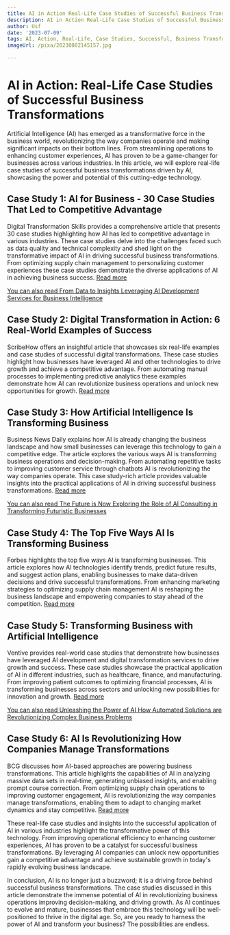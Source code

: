 ```yaml
---
title: AI in Action Real-Life Case Studies of Successful Business Transformations
description: AI in Action Real-Life Case Studies of Successful Business Transformations
author: Usf
date: '2023-07-09'
tags: AI, Action, Real-Life, Case Studies, Successful, Business Transformations
imageUrl: /pixa/20230802145157.jpg

---
```

# AI in Action: Real-Life Case Studies of  Successful Business Transformations

Artificial Intelligence (AI) has emerged as a transformative force in the business world, revolutionizing the way companies operate and making  significant impacts on their bottom lines.  From streamlining operations to enhancing customer experiences, AI  has proven to be a game-changer for businesses across various  industries. In this article, we will explore real-life case  studies of successful business transformations driven by AI, showcasing the power  and potential of this cutting-edge technology.

##  Case Study 1:  AI for Business - 30 Case Studies  That Led to Competitive  Advantage

Digital Transformation Skills provides a comprehensive article that presents 30 case studies highlighting how AI has led to competitive advantage in various industries. These case studies  delve into the challenges faced such as data quality and technical complexity and shed light on the transformative impact of AI in driving successful business  transformations. From optimizing supply chain management to personalizing customer experiences these case studies  demonstrate the diverse applications of AI in achieving  business success. [Read more](https://digitaltransformationskills.com/ai-for-business/)

[You can also read From Data to  Insights Leveraging AI Development Services for Business  Intelligence](From%20Data%20to%20Insights%20Leveraging%20AI%20Development%20Services%20for%20Business%20Intelligence)


##  Case Study  2: Digital Transformation  in Action: 6  Real-World Examples of Success

ScribeHow offers an insightful article that showcases six real-life examples and  case studies of successful digital transformations. These case studies  highlight how businesses have leveraged AI and other  technologies to drive growth and achieve a competitive advantage.  From automating manual processes to implementing predictive analytics these examples demonstrate how AI can revolutionize business  operations and unlock new opportunities for growth. [Read more](https://scribehow.com/library/digital-transformation-examples)

## Case Study  3: How Artificial  Intelligence Is Transforming Business

Business News Daily explains how AI is already changing the  business landscape and how small businesses can leverage this technology to  gain a competitive edge. The article explores the various ways AI is transforming business operations and decision-making. From automating repetitive tasks to  improving customer service through  chatbots AI is  revolutionizing the way companies  operate. This case  study-rich article provides valuable insights into  the practical applications of AI in driving successful  business transformations. [Read more](https://www.businessnewsdaily.com/9402-artificial-intelligence-business-trends.html)

[You can also read  The Future is Now Exploring the Role of AI Consulting in Transforming Futuristic Businesses](The%20Future%20is%20Now%20Exploring%20the%20Role%20of%20AI%20Consulting%20in%20Transforming%20Futuristic%20Businesses)


##  Case Study 4: The  Top Five Ways AI Is Transforming Business

Forbes highlights the top five ways AI is transforming businesses. This article explores how AI technologies identify trends, predict future results, and suggest action plans, enabling businesses to  make data-driven decisions and drive successful transformations. From enhancing marketing strategies  to optimizing supply chain management AI is  reshaping the business landscape and empowering  companies  to stay ahead of the competition. [Read more](https://www.forbes.com/sites/forbesbusinesscouncil/2022/11/21/the-top-five-ways-ai-is-transforming-business/?sh=24a1e4838e7f)

## Case Study 5: Transforming Business with Artificial Intelligence

Ventive provides real-world case studies  that demonstrate how businesses have leveraged AI development and digital transformation services to drive growth and success. These case studies showcase the practical application of AI in different industries, such as healthcare, finance, and manufacturing. From improving patient outcomes to optimizing financial processes,  AI is transforming businesses across sectors and unlocking new  possibilities for innovation and growth.  [Read more](https://www.getventive.com/case-studies/transforming-business-with-artificial-intelligence)

[You can also read Unleashing the Power of AI How Automated  Solutions are Revolutionizing Complex Business Problems](Unleashing%20the%20Power%20of%20AI%20How%20Automated%20Solutions%20are%20Revolutionizing%20Complex%20Business%20Problems)


##  Case Study 6: AI Is  Revolutionizing  How Companies Manage Transformations

BCG  discusses how AI-based approaches are powering business  transformations. This  article highlights the  capabilities of AI in analyzing massive data sets in real-time, generating unbiased insights, and enabling prompt course correction. From optimizing supply chain operations to improving customer engagement, AI is revolutionizing the way companies manage transformations, enabling them to adapt to changing market dynamics and stay competitive. [Read more](https://www.bcg.com/publications/2023/artificial-intelligence-strategies-for-leading-business-transformation)

These real-life case studies and insights into the successful  application  of AI in  various  industries  highlight the transformative power of this technology.  From improving operational efficiency to enhancing customer experiences, AI has proven to be a catalyst for successful business  transformations. By leveraging AI companies can unlock new opportunities gain a competitive advantage  and achieve sustainable growth in today's rapidly  evolving business landscape.

In conclusion, AI is no longer  just a buzzword; it is a driving force behind successful business transformations.  The case studies discussed in this article demonstrate the immense potential of AI in revolutionizing business operations improving decision-making, and driving growth.  As AI continues to evolve and mature, businesses that embrace this technology will be well-positioned to thrive  in the digital age. So, are you  ready to harness  the power of AI and transform your business? The possibilities are endless.